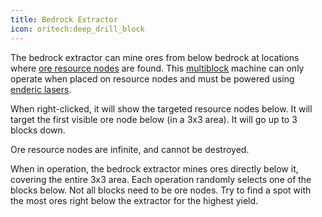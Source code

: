 ```yaml
---
title: Bedrock Extractor
icon: oritech:deep_drill_block
---
```


<center>
<ModAsset location="oritech:area/bedrock_extraction" width={800} />
</center>

The bedrock extractor can mine ores from below bedrock at locations where [ore resource nodes](../resources/resource_node) are found.
This [multiblock](../processing/multiblocks) machine can only operate when placed on resource nodes and must be powered using [enderic lasers](../interaction/enderic_laser).

When right-clicked, it will show the targeted resource nodes below. It will target the first visible ore node below (in a 3x3 area). It will go up to 3 blocks down.

Ore resource nodes are infinite, and cannot be destroyed.

When in operation, the bedrock extractor mines ores directly below it, covering the entire 3x3 area. Each operation randomly selects one of the blocks below.
Not all blocks need to be ore nodes.
Try to find a spot with the most ores right below the extractor for the highest yield.
